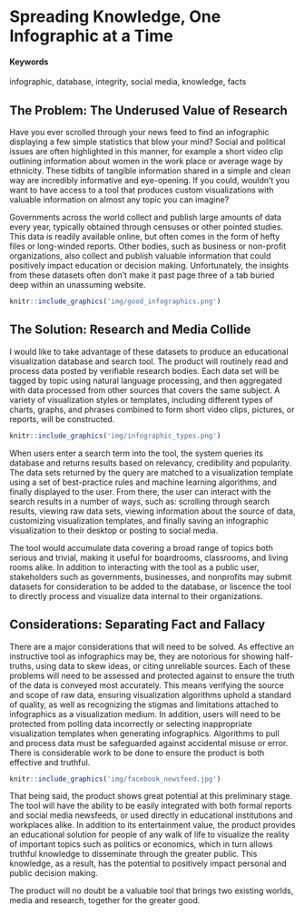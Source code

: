# Spreading Knowledge, One Infographic at a Time {#Infographic-Database}

#### Keywords

infographic, database, integrity, social media, knowledge, facts

## The Problem: The Underused Value of Research

Have you ever scrolled through your news feed to find an infographic displaying a few simple statistics that blow your mind? Social and political issues are often highlighted in this manner, for example a short video clip outlining information about women in the work place or average wage by ethnicity. These tidbits of tangible information shared in a simple and clean way are incredibly informative and eye-opening. If you could, wouldn't you want to have access to a tool that produces custom visualizations with valuable information on almost any topic you can imagine?

Governments across the world collect and publish large amounts of data every year, typically obtained through censuses or other pointed studies. This data is readily available online, but often comes in the form of hefty files or long-winded reports. Other bodies, such as business or non-profit organizations, also collect and publish valuable information that could positively impact education or decision making. Unfortunately, the insights from these datasets often don't make it past page three of a tab buried deep within an unassuming website.

```r
knitr::include_graphics('img/good_infographics.png')
```

## The Solution: Research and Media Collide

I would like to take advantage of these datasets to produce an educational visualization database and search tool. The product will routinely read and process data posted by verifiable research bodies. Each data set will be tagged by topic using natural language processing, and then aggregated with data processed from other sources that covers the same subject. A variety of visualization styles or templates, including different types of charts, graphs, and phrases combined to form short video clips, pictures, or reports, will be constructed.

```r
knitr::include_graphics('img/infographic_types.png')
```

When users enter a search term into the tool, the system queries its database and returns results based on relevancy, credibility and popularity. The data sets returned by the query are matched to a visualization template using a set of best-practice rules and machine learning algorithms, and finally displayed to the user. From there, the user can interact with the search results in a number of ways, such as: scrolling through search results, viewing raw data sets, viewing information about the source of data, customizing visualization templates, and finally saving an infographic visualization to their desktop or posting to social media.

The tool would accumulate data covering a broad range of topics both serious and trivial, making it useful for boardrooms, classrooms, and living rooms alike. In addition to interacting with the tool as a public user, stakeholders such as governments, businesses, and nonprofits may submit datasets for consideration to be added to the database, or liscence the tool to directly process and visualize data internal to their organizations.

## Considerations: Separating Fact and Fallacy

There are a major considerations that will need to be solved. As effective an instructive tool as infographics may be, they are notorious for showing half-truths, using data to skew ideas, or citing unreliable sources. Each of these problems will need to be assessed and protected against to ensure the truth of the data is conveyed most accurately. This means verifying the source and scope of raw data, ensuring visualization algorithms uphold a standard of quality, as well as recognizing the stigmas and limitations attached to infographics as a visualization medium. In addition, users will need to be protected from polling data incorrectly or selecting inappropriate visualization templates when generating infographics. Algorithms to pull and process data must be safeguarded against accidental misuse or error. There is considerable work to be done to ensure the product is both effective and truthful.

```r
knitr::include_graphics('img/facebook_newsfeed.jpg')
```

That being said, the product shows great potential at this preliminary stage. The tool will have the ability to be easily integrated with both formal reports and social media newsfeeds, or used directly in educational institutions and workplaces alike.  In addition to its entertainment value, the product provides an educational solution for people of any walk of life to visualize the reality of important topics such as politics or economics, which in turn allows truthful knowledge to disseminate through the greater public. This knowledge, as a result, has the potential to positively impact personal and public decision making.

The product will no doubt be a valuable tool that brings two existing worlds, media and research, together for the greater good. 
